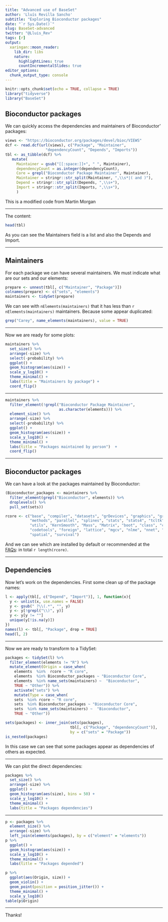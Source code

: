 ```yaml
---
title: "Advanced use of BaseSet"
author: 'Lluís Revilla Sancho'
subtitle: "Exploring Bioconductor packages"
date: "`r Sys.Date()`"
slug: BaseSet-advanced
twitter: "@Lluis_Rev"
tags: [r]
output:
  xaringan::moon_reader:
    lib_dir: libs
    nature:
      highlightLines: true
      countIncrementalSlides: true
editor_options: 
  chunk_output_type: console
---
```


```r
knitr::opts_chunk$set(echo = TRUE, collapse = TRUE)
library("tidyverse")
library("BaseSet")
```

## Bioconductor packages

We can quickly access the dependencies and maintainers of Bioconductor' packages:

```r
views <- "https://bioconductor.org/packages/devel/bioc/VIEWS"
dcf <- read.dcf(url(views), c("Package", "Maintainer", 
                  "dependencyCount", "Depends", "Imports"))
tbl <- as_tibble(dcf) %>%
   mutate(
     Maintainer = gsub("[[:space:]]+", " ", Maintainer),
     dependencyCount = as.integer(dependencyCount),
     Core = grepl("Bioconductor Package Maintainer", Maintainer),
     Maintainer = stringr::str_split(Maintainer, ",\\s*|( and )"),
     Depend = stringr::str_split(Depends, ",\\s+"), 
     Import = stringr::str_split(Imports, ",\\s+"),
     )
```

This is a modified code from Martin Morgan

---

The content:

```r
head(tbl)
```

As you can see the Maintainers field is a list and also the Depends and Import.

---

## Maintainers

For each package we can have several maintainers. We must indicate what are our sets and our elements:
```r
prepare <- unnest(tbl[, c("Maintainer", "Package")])
colnames(prepare) <- c("sets", "elements")
maintainers <- tidySet(prepare)
```

We can see with `nElements(maintainers)` that it has less than `r nElements(maintainers)` maintainers. Because some appear duplicated:

```r
grep("Carey", name_elements(maintainers), value = TRUE)
```

---

Now we are ready for some plots:

```r
maintainers %>% 
  set_size() %>% 
  arrange(-size) %>% 
  select(-probability) %>%
  ggplot() +
  geom_histogram(aes(size)) + 
  scale_y_log10() +
  theme_minimal() +
  labs(title = "Maintainers by package") +
  coord_flip()
```

---


```r
maintainers %>% 
  filter_element(!grepl("Bioconductor Package Maintainer", 
                        as.character(elements))) %>% 
  element_size() %>% 
  arrange(-size) %>% 
  select(-probability) %>%
  ggplot() +
  geom_histogram(aes(size)) + 
  scale_y_log10() +
  theme_minimal() +
  labs(title = "Packages maintained by person")  +
  coord_flip()
```

---

## Bioconductor packages

We can have a look at the packages maintained by Bioconductor:

```r
(Bioconductor_packages <- maintainers %>% 
  filter_element(grepl("Bioconductor", elements)) %>% 
  droplevels() %>% 
  pull_set(sets))
```

```r
rcore <- c("base", "compiler", "datasets", "grDevices", "graphics", "grid", 
           "methods", "parallel", "splines", "stats", "stats4", "tcltk", "tools", 
           "utils", "KernSmooth", "Mass", "Matrix", "boot", "class", "cluster", 
           "codetools", "foreign", "lattice", "mgcv", "nlme", "nnet", "rpart", 
           "spatial", "survival")
```

And we can see which are installed by default or recommended at the [FAQs](https://cran.r-project.org/doc/FAQ/R-FAQ.html#Which-add_002don-packages-exist-for-R_003f):
in total `r length(rcore)`.

---

## Dependencies

Now let's work on the dependencies.
First some clean up of the package names:

```r
l <- apply(tbl[, c("Depend", "Import")], 1, function(x){
  y <- unlist(x, use.names = FALSE)
  y <- gsub(" ?\\(.*", "", y)
  y <- y[!grepl("\\)", y)]
  y <- y[y != ""]
  unique(y[!is.na(y)])
})
names(l) <- tbl[, "Package", drop = TRUE]
head(l, 2)
```

---

Now we are ready to transform to a TidySet:

```r
packages <- tidySet(l) %>% 
  filter_element(elements != "R") %>% 
  mutate_element(Origin = case_when(
    elements  %in%  rcore ~ "R core",
    elements  %in% Bioconductor_packages ~ "Bioconductor Core",
    elements  %in% name_sets(maintainers) ~  "Bioconductor",
    TRUE ~ "Other")) %>% 
    activate("sets") %>% 
    mutate(Type = case_when(
    sets  %in% rcore ~ "R core",
    sets  %in% Bioconductor_packages ~ "Bioconductor Core",
    sets  %in% name_sets(maintainers) ~  "Bioconductor",
    TRUE ~ "Other"))

sets(packages) <- inner_join(sets(packages),
                             tbl[, c("Package", "dependencyCount")], 
                             by = c("sets" = "Package"))
is_nested(packages)
```

In this case we can see that some packages appear as dependencies of others as expected.

---

We can plot the direct dependencies:

```r
packages %>% 
  set_size() %>% 
  arrange(-size) %>% 
  ggplot() +
  geom_histogram(aes(size), bins = 50) +
  scale_y_log10() +
  theme_minimal() +
  labs(title = "Packages dependencies")
```

---

```r
p <- packages %>% 
  element_size() %>% 
  arrange(-size) %>% 
  left_join(elements(packages), by = c("element" = "elements"))
p %>% 
  ggplot() +
  geom_histogram(aes(size)) + 
  scale_y_log10() +
  theme_minimal() +
  labs(title = "Packages depended")
```


```r
p %>% 
  ggplot(aes(Origin, size)) +
  geom_violin() +
  geom_point(position = position_jitter()) +
  theme_minimal() +
  scale_y_log10()
table(p$Origin)
```
 
---

Thanks! 
